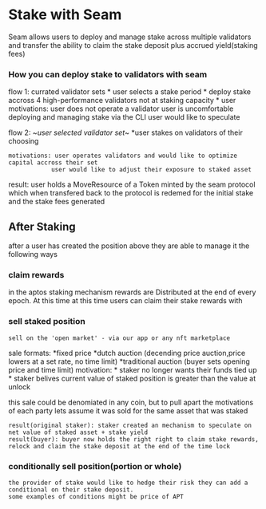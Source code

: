 
# Stake with Seam

Seam allows users to deploy and manage stake across multiple validators
 and transfer the ability to claim the stake deposit plus accrued yield(staking fees)

 ### How you can deploy stake to validators with seam

 flow 1: currated validator sets
    * user selects a stake period
    * deploy stake accross 4 high-performance validators not at staking capacity
    * user 
    motivations: user does not operate a validator
                user is uncomfortable deploying and managing stake via the CLI
                user would like to speculate 

 flow 2: ~*user selected validator set*~
     *user stakes on validators of their choosing

    motivations: user operates validators and would like to optimize capital accross their set
                user would like to adjust their exposure to staked asset


result: user holds a MoveResource of a Token minted by the seam protocol which when transfered back 
 to the protocol is redemed for the initial stake and the stake fees generated
 
## After Staking

after a user has created the position above they are able to manage it the following ways

### claim rewards
in the aptos staking mechanism rewards are Distributed at the end of every epoch. At this time
 at this time users can claim their stake rewards with  

 
### sell staked position
    sell on the 'open market' - via our app or any nft marketplace
  sale formats:
                        *fixed price
                        *dutch auction (decending price auction,price lowers at a set rate, no time limit)
                        *traditional auction (buyer sets opening price and time limit)
    motivation:
            * staker no longer wants their funds tied up
            * staker belives current value of staked position is greater than the value at unlock

this sale could be denomiated in any coin,
 but to pull apart the motivations of each party lets assume it was sold for the same asset that was staked

    result(original staker): staker created an mechanism to speculate on net value of staked asset + stake yield
    result(buyer): buyer now holds the right right to claim stake rewards, relock and claim the stake deposit at the end of the time lock


### conditionally sell position(portion or whole)
    the provider of stake would like to hedge their risk they can add a conditional on their stake deposit.
    some examples of conditions might be price of APT


